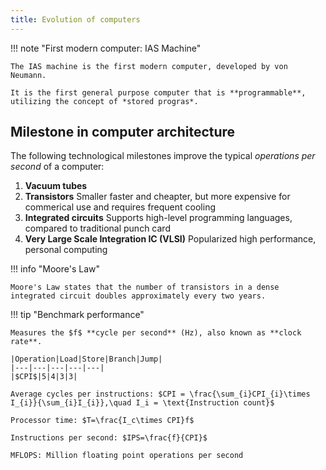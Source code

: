 ```yaml
---
title: Evolution of computers
---
```


!!! note "First modern computer: IAS Machine"

    The IAS machine is the first modern computer, developed by von Neumann.

    It is the first general purpose computer that is **programmable**, utilizing the concept of *stored progras*.

## Milestone in computer architecture

The following technological milestones improve the typical _operations per second_ of a computer:

1. **Vacuum tubes**
2. **Transistors**
   Smaller faster and cheapter, but more expensive for commerical use and requires frequent cooling
3. **Integrated circuits**
   Supports high-level programming languages, compared to traditional punch card
4. **Very Large Scale Integration IC (VLSI)**
   Popularized high performance, personal computing

!!! info "Moore's Law"

    Moore's Law states that the number of transistors in a dense integrated circuit doubles approximately every two years.

!!! tip "Benchmark performance"

    Measures the $f$ **cycle per second** (Hz), also known as **clock rate**.

    |Operation|Load|Store|Branch|Jump|
    |---|---|---|---|---|
    |$CPI$|5|4|3|3|

    Average cycles per instructions: $CPI = \frac{\sum_{i}CPI_{i}\times I_{i}}{\sum_{i}I_{i}},\quad I_i = \text{Instruction count}$

    Processor time: $T=\frac{I_c\times CPI}f$

    Instructions per second: $IPS=\frac{f}{CPI}$

    MFLOPS: Million floating point operations per second
